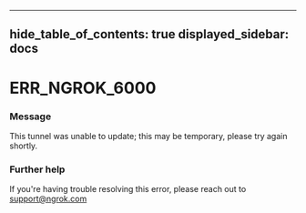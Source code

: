 

---
hide_table_of_contents: true
displayed_sidebar: docs
---


# ERR_NGROK_6000

### Message
This tunnel was unable to update; this may be temporary, please try again shortly.

<ErrorDetails error="err_ngrok_6000" />



### Further help
If you're having trouble resolving this error, please reach out to [support@ngrok.com](mailto:support@ngrok.com?subject=Help%20with%20ERR_NGROK_6000)

